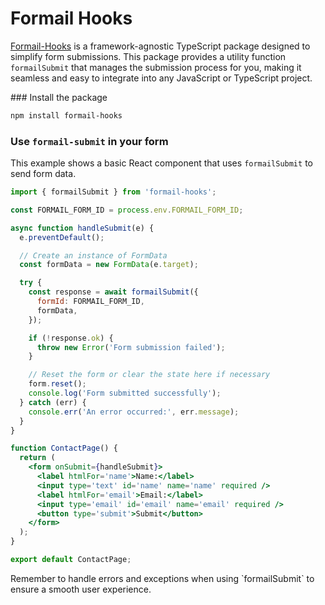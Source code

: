 
# Formail Hooks

[Formail-Hooks](https://github.com/seangray-dev/formail-hooks) is a framework-agnostic TypeScript package designed to simplify form submissions. This package provides a utility function `formailSubmit` that manages the submission process for you, making it seamless and easy to integrate into any JavaScript or TypeScript project.

<Steps>
### Install the package

```bash copy
npm install formail-hooks
```

### Use `formail-submit` in your form

This example shows a basic React component that uses `formailSubmit` to send form data.

```jsx copy
import { formailSubmit } from 'formail-hooks';

const FORMAIL_FORM_ID = process.env.FORMAIL_FORM_ID;

async function handleSubmit(e) {
  e.preventDefault();

  // Create an instance of FormData
  const formData = new FormData(e.target);

  try {
    const response = await formailSubmit({
      formId: FORMAIL_FORM_ID,
      formData,
    });

    if (!response.ok) {
      throw new Error('Form submission failed');
    }

    // Reset the form or clear the state here if necessary
    form.reset();
    console.log('Form submitted successfully');
  } catch (err) {
    console.err('An error occurred:', err.message);
  }
}

function ContactPage() {
  return (
    <form onSubmit={handleSubmit}>
      <label htmlFor='name'>Name:</label>
      <input type='text' id='name' name='name' required />
      <label htmlFor='email'>Email:</label>
      <input type='email' id='email' name='email' required />
      <button type='submit'>Submit</button>
    </form>
  );
}

export default ContactPage;
```

<Callout type='info'>
  Remember to handle errors and exceptions when using `formailSubmit` to ensure
  a smooth user experience.
</Callout>

</Steps>
